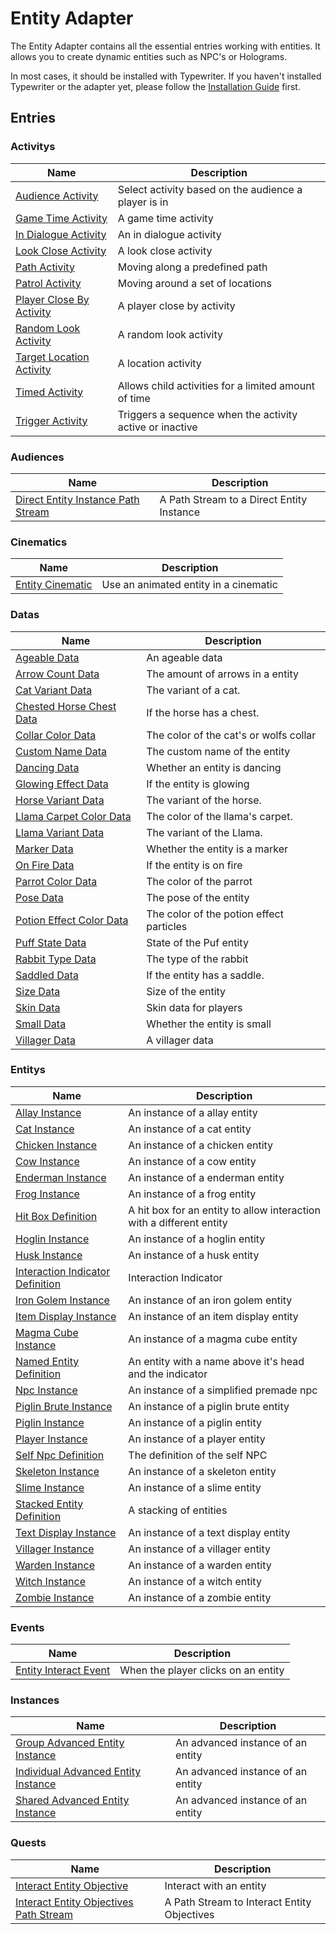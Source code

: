 # Entity Adapter

The Entity Adapter contains all the essential entries working with entities.
It allows you to create dynamic entities such as NPC's or Holograms.

In most cases, it should be installed with Typewriter.
If you haven't installed Typewriter or the adapter yet,
please follow the [Installation Guide](../../docs/02-getting-started/01-installation.mdx)
first.

## Entries

### Activitys

| Name | Description |
| ---- | ----------- |
| [Audience Activity](./entries/activity/audience_activity.mdx) | Select activity based on the audience a player is in |
| [Game Time Activity](./entries/activity/game_time_activity.mdx) | A game time activity |
| [In Dialogue Activity](./entries/activity/in_dialogue_activity.mdx) | An in dialogue activity |
| [Look Close Activity](./entries/activity/look_close_activity.mdx) | A look close activity |
| [Path Activity](./entries/activity/path_activity.mdx) | Moving along a predefined path |
| [Patrol Activity](./entries/activity/patrol_activity.mdx) | Moving around a set of locations |
| [Player Close By Activity](./entries/activity/player_close_by_activity.mdx) | A player close by activity |
| [Random Look Activity](./entries/activity/random_look_activity.mdx) | A random look activity |
| [Target Location Activity](./entries/activity/target_location_activity.mdx) | A location activity |
| [Timed Activity](./entries/activity/timed_activity.mdx) | Allows child activities for a limited amount of time |
| [Trigger Activity](./entries/activity/trigger_activity.mdx) | Triggers a sequence when the activity active or inactive |

### Audiences

| Name | Description |
| ---- | ----------- |
| [Direct Entity Instance Path Stream](./entries/audience/direct_entity_instance_path_stream.mdx) | A Path Stream to a Direct Entity Instance |

### Cinematics

| Name | Description |
| ---- | ----------- |
| [Entity Cinematic](./entries/cinematic/entity_cinematic.mdx) | Use an animated entity in a cinematic |

### Datas

| Name | Description |
| ---- | ----------- |
| [Ageable Data](./entries/data/ageable_data.mdx) | An ageable data |
| [Arrow Count Data](./entries/data/arrow_count_data.mdx) | The amount of arrows in a entity |
| [Cat Variant Data](./entries/data/cat_variant_data.mdx) | The variant of a cat. |
| [Chested Horse Chest Data](./entries/data/chested_horse_chest_meta.mdx) | If the horse has a chest. |
| [Collar Color Data](./entries/data/collar_color_data.mdx) | The color of the cat's or wolfs collar |
| [Custom Name Data](./entries/data/custom_name_data.mdx) | The custom name of the entity |
| [Dancing Data](./entries/data/dancing_data.mdx) | Whether an entity is dancing |
| [Glowing Effect Data](./entries/data/glowing_effect_data.mdx) | If the entity is glowing |
| [Horse Variant Data](./entries/data/horse_variant_dat.mdx) | The variant of the horse. |
| [Llama Carpet Color Data](./entries/data/llama_carpet_color_data.mdx) | The color of the llama's carpet. |
| [Llama Variant Data](./entries/data/llama_variant_data.mdx) | The variant of the Llama. |
| [Marker Data](./entries/data/marker_data.mdx) | Whether the entity is a marker |
| [On Fire Data](./entries/data/on_fire_data.mdx) | If the entity is on fire |
| [Parrot Color Data](./entries/data/parrot_color_data.mdx) | The color of the parrot |
| [Pose Data](./entries/data/pose_data.mdx) | The pose of the entity |
| [Potion Effect Color Data](./entries/data/potion_effect_color_data.mdx) | The color of the potion effect particles |
| [Puff State Data](./entries/data/puff_state_data.mdx) | State of the Puf entity |
| [Rabbit Type Data](./entries/data/rabbit_type_data.mdx) | The type of the rabbit |
| [Saddled Data](./entries/data/saddled_data.mdx) | If the entity has a saddle. |
| [Size Data](./entries/data/size_data.mdx) | Size of the entity |
| [Skin Data](./entries/data/skin_data.mdx) | Skin data for players |
| [Small Data](./entries/data/small_data.mdx) | Whether the entity is small |
| [Villager Data](./entries/data/villager_data.mdx) | A villager data |

### Entitys

| Name | Description |
| ---- | ----------- |
| [Allay Instance](./entries/entity/allay_instance.mdx) | An instance of a allay entity |
| [Cat Instance](./entries/entity/cat_instance.mdx) | An instance of a cat entity |
| [Chicken Instance](./entries/entity/chicken_instance.mdx) | An instance of a chicken entity |
| [Cow Instance](./entries/entity/cow_instance.mdx) | An instance of a cow entity |
| [Enderman Instance](./entries/entity/enderman_instance.mdx) | An instance of a enderman entity |
| [Frog Instance](./entries/entity/frog_instance.mdx) | An instance of a frog entity |
| [Hit Box Definition](./entries/entity/hit_box_definition.mdx) | A hit box for an entity to allow interaction with a different entity |
| [Hoglin Instance](./entries/entity/hoglin_instance.mdx) | An instance of a hoglin entity |
| [Husk Instance](./entries/entity/husk_instance.mdx) | An instance of a husk entity |
| [Interaction Indicator Definition](./entries/entity/interaction_indicator_definition.mdx) | Interaction Indicator |
| [Iron Golem Instance](./entries/entity/iron_golem_instance.mdx) | An instance of an iron golem entity |
| [Item Display Instance](./entries/entity/item_display_instance.mdx) | An instance of an item display entity |
| [Magma Cube Instance](./entries/entity/magma_cube_instance.mdx) | An instance of a magma cube entity |
| [Named Entity Definition](./entries/entity/named_entity_definition.mdx) | An entity with a name above it's head and the indicator |
| [Npc Instance](./entries/entity/npc_instance.mdx) | An instance of a simplified premade npc |
| [Piglin Brute Instance](./entries/entity/piglin_brute_instance.mdx) | An instance of a piglin brute entity |
| [Piglin Instance](./entries/entity/piglin_instance.mdx) | An instance of a piglin entity |
| [Player Instance](./entries/entity/player_instance.mdx) | An instance of a player entity |
| [Self Npc Definition](./entries/entity/self_npc_definition.mdx) | The definition of the self NPC |
| [Skeleton Instance](./entries/entity/skeleton_instance.mdx) | An instance of a skeleton entity |
| [Slime Instance](./entries/entity/slime_instance.mdx) | An instance of a slime entity |
| [Stacked Entity Definition](./entries/entity/stacked_entity_definition.mdx) | A stacking of entities |
| [Text Display Instance](./entries/entity/text_display_instance.mdx) | An instance of a text display entity |
| [Villager Instance](./entries/entity/villager_instance.mdx) | An instance of a villager entity |
| [Warden Instance](./entries/entity/warden_instance.mdx) | An instance of a warden entity |
| [Witch Instance](./entries/entity/witch_instance.mdx) | An instance of a witch entity |
| [Zombie Instance](./entries/entity/zombie_instance.mdx) | An instance of a zombie entity |

### Events

| Name | Description |
| ---- | ----------- |
| [Entity Interact Event](./entries/event/entity_interact_event.mdx) | When the player clicks on an entity |

### Instances

| Name | Description |
| ---- | ----------- |
| [Group Advanced Entity Instance](./entries/instance/group_advanced_entity_instance.mdx) | An advanced instance of an entity |
| [Individual Advanced Entity Instance](./entries/instance/individual_advanced_entity_instance.mdx) | An advanced instance of an entity |
| [Shared Advanced Entity Instance](./entries/instance/shared_advanced_entity_instance.mdx) | An advanced instance of an entity |

### Quests

| Name | Description |
| ---- | ----------- |
| [Interact Entity Objective](./entries/quest/interact_entity_objective.mdx) | Interact with an entity |
| [Interact Entity Objectives Path Stream](./entries/quest/interact_entity_objectives_path_stream.mdx) | A Path Stream to Interact Entity Objectives |

